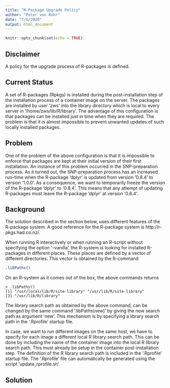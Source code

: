 ```yaml
---
title: "R-Package Upgrade Policy"
author: "Peter von Rohr"
date: "7/6/2020"
output: html_document
---
```


```r
knitr::opts_chunk$set(echo = TRUE)
```

## Disclaimer
A policy for the upgrade process of R-packages is defined. 


## Current Status
A set of R-packages (Rpkgs) is installed during the post-installation step of the installation process of a container image on the server. The packages are installed by user 'zws' into the library directory which is local to every server in '/home/zws/lib/R/library'. The advantage of this configuration is that packages can be installed just in time when they are required. The problem is that it is almost impossible to prevent unwanted updates of such locally installed packages.


## Problem
One of the problem of the above configuration is that it is impossible to enforce that packages are kept at their initial version of their first installation. An instance of this problem occurred in the SNP-preparation process. As it turned out, the SNP-preparation process has an increased run-time when the R-package 'dplyr' is updated from version '0.8.4' to version '1.0.0'. As a consequence, we want to temporarily freeze the version of the R-package 'dplyr' to '0.8.4'. This means that any attempt of updating R-packages must leave the R-package 'dplyr' at version '0.8.4'. 


## Background
The solution described in the section below, uses different features of the R-package system. A good reference for the R-package system is http://r-pkgs.had.co.nz/. 

When running R interactively or when running an R-script without specifying the option '--vanilla', the R-system is looking for installed R-packages in different places. These places are defined by a vector of different directories. This vector is obtained by the R-command

```r
.libPaths()
```

On an R-system as it comes out of the box, the above commands returns

```
> .libPaths()
[1] "/usr/local/lib/R/site-library" "/usr/lib/R/site-library"      
[3] "/usr/lib/R/library"  
```

The library search path as obtained by the above command, can be changed by the same command '.libPaths(new)' by giving the new search path as argument 'new'. This mechanism is by specifying a library search path in the '.Rprofile' startup file. 

In case, we want to run different images on the same host, we have to specify for each image a different local R library search path. This can be done by including the name of the container image into the local R library search path. This must already be setup in the container post-installation step. The definition of the R library search path is included in the '.Rprofile' startup file. The '.Rprofile' file can automatically be generated using the script 'update_rprofile.sh'. 


## Solution

